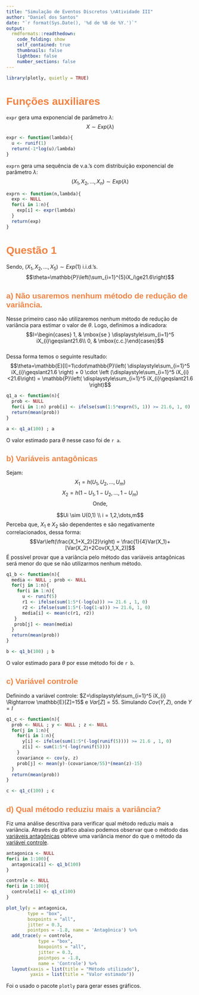 ```yaml
---
title: "Simulação de Eventos Discretos \nAtividade III"
author: "Daniel dos Santos"
date: "`r format(Sys.Date(), '%d de %B de %Y.')`"
output:
  rmdformats::readthedown:
    code_folding: show
    self_contained: true
    thumbnails: false
    lightbox: false
    number_sections: false
---
```


<style>
  .col2 {
    columns: 2 200px;         /* number of columns and width in pixels*/
    -webkit-columns: 2 200px; /* chrome, safari */
    -moz-columns: 2 200px;    /* firefox */
  }
  .col3 {
    columns: 3 100px;
    -webkit-columns: 3 100px;
    -moz-columns: 3 100px;
  }
  #main .nav-pills > li > a:hover {
    color: #FFFFFF !important;
    background-color: #f28241;
  }
  #main .nav-pills > li.active > a:focus {
    color: #FFFFFF !important;
    background-color: #f28241;
  }
  h1,h2,h3,h4,h5,h6,legend{
    font-family:"Roboto Slab","ff-tisa-web-pro","Georgia",Arial,sans-serif;
    font-weight:700;
    color: #f28241;
  }
  #table-of-contents h2{
    z-index:200;
    background-color:#f28241;
    text-align:center;
    padding:0.809em;
   display:block;
    color:#fcfcfc;
   font-size: 100%;
    margin-top: 0px;
    margin-bottom:0.809em;
  }
  #table-of-contents header{
  height:32px;
    display:inline-block;
    line-height:32px;
    padding:0 1.618em;
    display:block;
    font-weight:bold;
    text-transform:uppercase;
    font-size:80%;
    color:#f28241;
    white-space:nowrap
  }

</style>


```r
library(plotly, quietly = TRUE)
```

# Funções auxiliares

`expr` gera uma exponencial de parâmetro $\lambda$:
$$X\sim Exp(\lambda)$$

```r
expr <- function(lambda){
  u <- runif(1)
  return(-1*log(u)/lambda)
}
```

`exprn` gera uma sequência de v.a.'s com distribuição exponencial de parâmetro $\lambda$:
$$(X_1,X_2,\dots,X_n)\sim Exp(\lambda)$$
```r
exprn <- function(n,lambda){
  exp <- NULL
  for(i in 1:n){
    exp[i] <- expr(lambda)
  }
  return(exp)
}
```

# Questão 1
Sendo, $(X_1,X_2,\dots, X_5)\sim Exp(1)$ i.i.d.'s.
$$\theta=\mathbb{P}\left(\sum_{i=1}^{5}iX_i\ge21.6\right)$$

## a) Não usaremos nenhum método de  redução de variância.

Nesse primeiro caso não utilizaremos nenhum método de redução de variância para estimar o valor de $\theta$.
Logo, definimos a indicadora:
$$I=\begin{cases} 1, & \mbox{se } \displaystyle\sum_{i=1}^5 iX_{i}\geqslant21.6\\ 0, & \mbox{c.c.}\end{cases}$$  
Dessa forma temos o seguinte resultado:
$$\theta=\mathbb{E}[I]=1\cdot\mathbb{P}\left( \displaystyle\sum_{i=1}^5 iX_{i}\geqslant21.6 \right) + 0 \cdot \left (\displaystyle\sum_{i=1}^5 iX_{i}<21.6\right) = \mathbb{P}\left( \displaystyle\sum_{i=1}^5 iX_{i}\geqslant21.6 \right)$$

```r
q1_a <- function(n){
  prob <- NULL
  for(i in 1:n) prob[i] <- ifelse(sum(1:5*exprn(5, 1)) >= 21.6, 1, 0)
  return(mean(prob))
}
```
```r
a <- q1_a(100) ; a
```

O valor estimado para $\theta$ nesse caso foi de `r a`.

## b) Variáveis antagônicas
Sejam:
$$X_1 = h(U_1,U_2, \dots, U_m)$$
$$X_2 = h(1-U_1,1-U_2, \dots, 1-U_m)$$
<center>Onde,</center>
$$Ui \sim U(0,1) \\ i = 1,2,\dots,m$$
Perceba que, $X_1$ e $X_2$ são dependentes e são negativamente correlacionados, dessa forma:
$$Var\left(\frac{X_1+X_2}{2}\right) = \frac{1}{4}Var(X_1)+[Var(X_2)+2Cov(X_1,X_2)]$$
É possível provar que a variância pelo método das variáveis antagônicas será menor do que se não utilizarmos nenhum método.

```r
q1_b <- function(n){
  media <- NULL ; prob <- NULL
  for(j in 1:n){
    for(i in 1:n){
      u <- runif(5)
      r1 <- ifelse(sum(1:5*(-log(u))) >= 21.6 , 1, 0)
      r2 <- ifelse(sum(1:5*(-log(1-u))) >= 21.6, 1, 0)
      media[i] <- mean(c(r1, r2))
   }
   prob[j] <- mean(media) 
  }
  return(mean(prob))
}
```
```r
b <- q1_b(100) ; b
```

O valor estimado para $\theta$ por esse método foi de `r b`.

## c) Variável controle
Definindo a variável controle: $Z=\displaystyle\sum_{i=1}^5 iX_{i} \Rightarrow \mathbb{E}[Z]=15$ e $Var[Z]=55$.
Simulando $Cov(Y,Z)$, onde $Y=I$

```r
q1_c <- function(n){
  prob <- NULL ; y <- NULL ; z <- NULL
  for(j in 1:n){
    for(i in 1:n){
      y[i] <- ifelse(sum(1:5*(-log(runif(5)))) >= 21.6 , 1, 0)
      z[i] <- sum(1:5*(-log(runif(5))))
    }
    covariance <- cov(y, z)
    prob[j] <- mean(y)-(covariance/55)*(mean(z)-15)
  }
  return(mean(prob))
}
```

```r
c <- q1_c(100) ; c
```


## d) Qual método reduziu mais a variância?

Fiz uma análise descritiva para verificar qual método reduziu mais a variância. Através do gráfico abaixo podemos observar que o método das [variáveis antagônicas](#b-variaveis-antagonicas) obteve uma variância menor do que o método da [variávei controle](#c-variavel-controle).
```r
antagonica <- NULL
for(i in 1:100){
  antagonica[i] <- q1_b(100)
}

controle <- NULL
for(i in 1:100){
  controle[i] <- q1_c(100)
}

plot_ly(y = antagonica, 
        type = "box", 
        boxpoints = "all",
        jitter = 0.3, 
        pointpos = -1.8, name = 'Antagônica') %>%
  add_trace(y = controle, 
            type = "box", 
            boxpoints = "all", 
            jitter = 0.3,
            pointpos = -1.8,
            name = 'Controle') %>% 
  layout(xaxis = list(title = "Método utilizado"),
         yaxis = list(title = "Valor estimado"))

```
Foi o usado o pacote `plotly` para gerar esses gráficos.